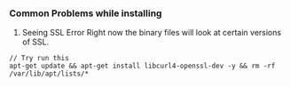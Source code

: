 ### Common Problems while installing
1. Seeing SSL Error 
Right now the binary files will look at certain versions of SSL. 
```
// Try run this
apt-get update && apt-get install libcurl4-openssl-dev -y && rm -rf /var/lib/apt/lists/*
```

